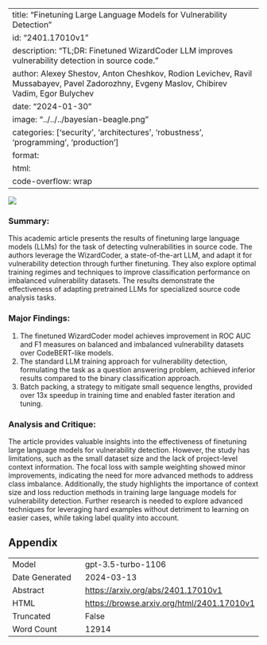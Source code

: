 
---
title: "Finetuning Large Language Models for Vulnerability Detection"
id: "2401.17010v1"
description: "TL;DR: Finetuned WizardCoder LLM improves vulnerability detection in source code."
author: Alexey Shestov, Anton Cheshkov, Rodion Levichev, Ravil Mussabayev, Pavel Zadorozhny, Evgeny Maslov, Chibirev Vadim, Egor Bulychev
date: "2024-01-30"
image: "../../../bayesian-beagle.png"
categories: ['security', 'architectures', 'robustness', 'programming', 'production']
format:
  html:
    code-overflow: wrap
---

![](../../../bayesian-beagle.png)

### Summary:
This academic article presents the results of finetuning large language models (LLMs) for the task of detecting vulnerabilities in source code. The authors leverage the WizardCoder, a state-of-the-art LLM, and adapt it for vulnerability detection through further finetuning. They also explore optimal training regimes and techniques to improve classification performance on imbalanced vulnerability datasets. The results demonstrate the effectiveness of adapting pretrained LLMs for specialized source code analysis tasks.

### Major Findings:
1. The finetuned WizardCoder model achieves improvement in ROC AUC and F1 measures on balanced and imbalanced vulnerability datasets over CodeBERT-like models.
2. The standard LLM training approach for vulnerability detection, formulating the task as a question answering problem, achieved inferior results compared to the binary classification approach.
3. Batch packing, a strategy to mitigate small sequence lengths, provided over 13x speedup in training time and enabled faster iteration and tuning.

### Analysis and Critique:
The article provides valuable insights into the effectiveness of finetuning large language models for vulnerability detection. However, the study has limitations, such as the small dataset size and the lack of project-level context information. The focal loss with sample weighting showed minor improvements, indicating the need for more advanced methods to address class imbalance. Additionally, the study highlights the importance of context size and loss reduction methods in training large language models for vulnerability detection. Further research is needed to explore advanced techniques for leveraging hard examples without detriment to learning on easier cases, while taking label quality into account.

## Appendix

|          |          |
|----------|----------|
| Model     | gpt-3.5-turbo-1106       |
| Date Generated     | 2024-03-13       |
| Abstract | [https://arxiv.org/abs/2401.17010v1](https://arxiv.org/abs/2401.17010v1)        |
| HTML     | [https://browse.arxiv.org/html/2401.17010v1](https://browse.arxiv.org/html/2401.17010v1)       |
| Truncated       | False       |
| Word Count       | 12914       |
